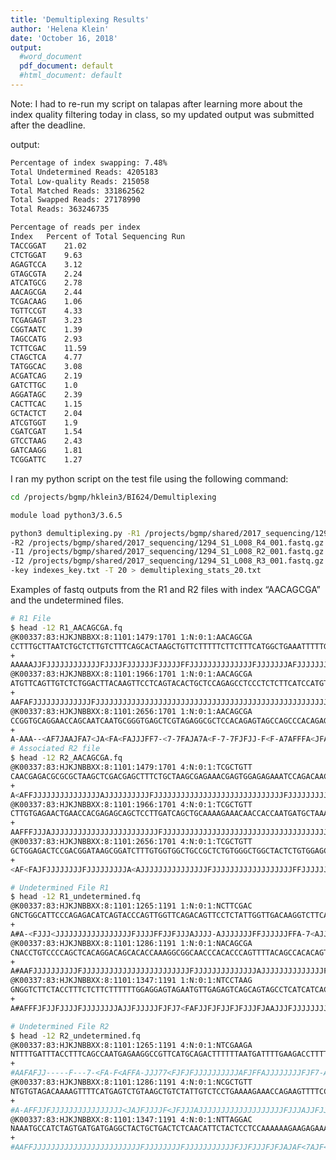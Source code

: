 ```yaml
---
title: 'Demultiplexing Results'
author: 'Helena Klein'
date: 'October 16, 2018'
output:
  #word_document
  pdf_document: default
  #html_document: default
---
```

Note: I had to re-run my script on talapas after learning more about the index quality filtering today in class, so my updated output was submitted after the deadline.

output:

```bash
Percentage of index swapping: 7.48%
Total Undetermined Reads: 4205183
Total Low-quality Reads: 215058
Total Matched Reads: 331862562
Total Swapped Reads: 27178990
Total Reads: 363246735

Percentage of reads per index
Index	Percent of Total Sequencing Run
TACCGGAT	21.02
CTCTGGAT	9.63
AGAGTCCA	3.12
GTAGCGTA	2.24
ATCATGCG	2.78
AACAGCGA	2.44
TCGACAAG	1.06
TGTTCCGT	4.33
TCGAGAGT	3.23
CGGTAATC	1.39
TAGCCATG	2.93
TCTTCGAC	11.59
CTAGCTCA	4.77
TATGGCAC	3.08
ACGATCAG	2.19
GATCTTGC	1.0
AGGATAGC	2.39
CACTTCAC	1.15
GCTACTCT	2.04
ATCGTGGT	1.9
CGATCGAT	1.54
GTCCTAAG	2.43
GATCAAGG	1.81
TCGGATTC	1.27
```

I ran my python script on the test file using the following command:

```bash

cd /projects/bgmp/hklein3/BI624/Demultiplexing

module load python3/3.6.5

python3 demultiplexing.py -R1 /projects/bgmp/shared/2017_sequencing/1294_S1_L008_R1_001.fastq.gz \
-R2 /projects/bgmp/shared/2017_sequencing/1294_S1_L008_R4_001.fastq.gz \
-I1 /projects/bgmp/shared/2017_sequencing/1294_S1_L008_R2_001.fastq.gz \
-I2 /projects/bgmp/shared/2017_sequencing/1294_S1_L008_R3_001.fastq.gz \
-key indexes_key.txt -T 20 > demultiplexing_stats_20.txt

```

Examples of fastq outputs from the R1 and R2 files with index "AACAGCGA" and the undetermined files.

```bash
# R1 File
$ head -12 R1_AACAGCGA.fq
@K00337:83:HJKJNBBXX:8:1101:1479:1701 1:N:0:1:AACAGCGA
CCTTTGCTTAATCTGCTCTTGTCTTTCAGCACTAAGCTGTTCTTTTTCTTCTTTCATGGCTGAAATTTTTGTTTTCAGTTCTCTAACCTGGCGCTCAATAT
+
AAAAAJJFJJJJJJJJJJJJFJJJJFJJJJJJFJJJJJFFJJJJJJJJJJJJJJFJJJJJJJAFJJJJJJJJJJJJJFF<JJJJJJJJJJJFJJJJJFJJJ
@K00337:83:HJKJNBBXX:8:1101:1966:1701 1:N:0:1:AACAGCGA
ATGTTCAGTTGTCTCTGGACTTACAAGTTCCTCAGTACACTGCTCCAGAGCCTCCCTCTCTTCATCCATGTCCTGACTGGTCTCCTTGCTGGCTTCTGAGC
+
AAFAFJJJJJJJJJJJJJFJJJJJJJJJJJJJJJJJJJJJJJJJJJJJJJJJJJJJJJJJJJJJJJJJJJJJJJJJJJJJJJJJJJJJFJJJJJJJJFJJJ
@K00337:83:HJKJNBBXX:8:1101:2656:1701 1:N:0:1:AACAGCGA
CCGGTGCAGGAACCAGCAATCAATGCGGGTGAGCTCGTAGAGGCGCTCCACAGAGTAGCCAGCCCACAGAGCGGCAGCCACCACAAAGATCCGCTTATCCG
+
A-AAA--<AF7JAAJFA7<JA<FA<FAJJJFF7-<7-7FAJA7A<F-7-7FJFJJ-F<F-A7AFFFA<JFA-<A<777A7AAJ7A-FJ77AAJAAAFAFFF
# Associated R2 file
$ head -12 R2_AACAGCGA.fq
@K00337:83:HJKJNBBXX:8:1101:1479:1701 4:N:0:1:TCGCTGTT
CAACGAGACGCGCGCTAAGCTCGACGAGCTTTCTGCTAAGCGAGAAACGAGTGGAGAGAAATCCAGACAACTAAGGGATGCCCAGCAGGATGCAAGAGACA
+
A<AFFJJJJJJJJJJJJJJJAJJJJJJJJJJFJJJJJJJJJJJJJJJJJJJJJJJJJJJJJFJJJJJJJJJ7JJJJJJJJJJJJJJJJJJFJJJJJJJJJJ
@K00337:83:HJKJNBBXX:8:1101:1966:1701 4:N:0:1:TCGCTGTT
CTTGTGAGAACTGAACCACGAGAGCAGCTCCTTGATCAGCTGCAAAAGAAACAACCACCAATGATGCTAAACAGCTCAGAAGCCAGCAAGGAGACCAGTCA
+
AAFFFJJJAJJJJJJJJJJJJJJJJJJJJJJJJFJJJJJJJJJJJJJJJJJJJJJJJJJJJJJJJJJJJJJJJJJJJJJJJJJJJJJJJJJJJFJJJJFJJ
@K00337:83:HJKJNBBXX:8:1101:2656:1701 4:N:0:1:TCGCTGTT
GCTGGAGACTCCGACGGATAAGCGGATCTTTGTGGTGGCTGCCGCTCTGTGGGCTGGCTACTCTGTGGAGCGCCTCTACGAGCTCACCCGCATTGATTGCT
+
<AF<FAJFJJJJJJJJFJJJJJJJJJA<AJJJJJJJJJJJJJJJFJJJJJJJJJJJJJJJJJJFFJJJJJJJJJJJFJJFJJJJJFJJJ<JJFJFFJJJJF

# Undetermined File R1
$ head -12 R1_undetermined.fq 
@K00337:83:HJKJNBBXX:8:1101:1265:1191 1:N:0:1:NCTTCGAC
GNCTGGCATTCCCAGAGACATCAGTACCCAGTTGGTTCAGACAGTTCCTCTATTGGTTGACAAGGTCTTCATTTCTAGTGATATCAACACGGTGTCTACAA
+
A#A-<FJJJ<JJJJJJJJJJJJJJJJJFJJJJFFJJFJJJAJJJJ-AJJJJJJJFFJJJJJJFFA-7<AJJJFFAJJJJJF<F--JJJJJJF-A-F7JJJJ
@K00337:83:HJKJNBBXX:8:1101:1286:1191 1:N:0:1:NACAGCGA
CNACCTGTCCCCAGCTCACAGGACAGCACACCAAAGGCGGCAACCCACACCCAGTTTTACAGCCACACAGTGCCTTGTTTTACTTGAGGACCCCCCACTCC
+
A#AAFJJJJJJJJJJFJJJJJJJJJJJJJJJJJJJJJJJJFJJJJJJJJJJJJJJAJJJJJJJJJJJJJJFJJJJJFFFFJJJJJJJJJJJJJJJJJJ77F
@K00337:83:HJKJNBBXX:8:1101:1347:1191 1:N:0:1:NTCCTAAG
GNGGTCTTCTACCTTTCTCTTCTTTTTTGGAGGAGTAGAATGTTGAGAGTCAGCAGTAGCCTCATCATCACTAGATGGCATTTCTTCTGAGCAAAACAGGT
+
A#AFFFJFJJFJJJJFJJJJJJJJAJJFJJJJJFJFJ7<FAFJJFJFJJFJFJJJFJAAJJJFJJJJJJJJJJJJJJJAJJJFAJJJJJFFJJJAJJJ<F-

# Undetermined File R2
$ head -12 R2_undetermined.fq 
@K00337:83:HJKJNBBXX:8:1101:1265:1191 4:N:0:1:NTCGAAGA
NTTTTGATTTACCTTTCAGCCAATGAGAAGGCCGTTCATGCAGACTTTTTTAATGATTTTGAAGACCTTTTTGATGATGATGATGTCCAGTGAGGCCTCCC
+
#AAFAFJJ-----F---7-<FA-F<AFFA-JJJ77<FJFJFJJJJJJJJJJAFJFFAJJJJJJJJFJF7-AFFJJ7F7JFJJFJ7FFF--A<A7<-A-7--
@K00337:83:HJKJNBBXX:8:1101:1286:1191 4:N:0:1:NCGCTGTT
NTGTGTAGACAAAAGTTTTCATGAGTCTGTAAGCTGTCTATTGTCTCCTGAAAAGAAACCAGAAGTTTTCCCCTAAATGTGTTTAGAATGCTTATTCTAAT
+
#A-AFFJJFJJJJJJJJJJJJJJJJ<JAJFJJJJF<JFJJJAJJJJJJJJJJJJJJJJJJJFJJJAJJFJJJFJJJF<JJA-JJJ-<AFAF--FF<JAFJF
@K00337:83:HJKJNBBXX:8:1101:1347:1191 4:N:0:1:NTTAGGAC
NAAATGCCATCTAGTGATGATGAGGCTACTGCTGACTCTCAACATTCTACTCCTCCAAAAAAGAAGAGAAAGATTCCAACCCCCAGAACCGATGACCGGCA
+
#AAFFJJJJJJJJJJJJJJJJJJJJJJJJFJJJJJJJJFJJJJJJJJJJJFJJFJJJFJFJAJAF<7AJF<J--7AA7<FJ----7A-F-77-77------
```


